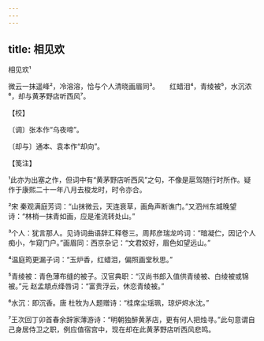 ```yaml
---
---
---
```

title: 相见欢
---



相见欢¹





微云一抹遥峰²，冷溶溶，恰与个人清晓画眉同³。　　红蜡泪⁴，青绫被⁵，水沉浓⁶，却与黄茅野店听西风⁷。





【校】


〔调〕张本作“乌夜啼”。

〔却与〕通本、袁本作“却向”。





【笺注】


¹此亦为出塞之作，但词中有“黄茅野店听西风”之句，不像是扈驾随行时所作。疑作于康熙二十一年八月去梭龙时，时令亦合。

²宋 秦观满庭芳词：“山抹微云，天连衰草，画角声断谯门。”又泗州东城晚望诗：“林梢一抹青如画，应是淮流转处山。”

³个人：犹言那人。见诗词曲语辞汇释卷三。周邦彦瑞龙吟词：“暗凝伫，因记个人痴小，乍窥门户。”画眉同：西京杂记：“文君姣好，眉色如望远山。”

⁴温庭筠更漏子词：“玉炉香，红蜡泪，偏照画堂秋思。”

⁵青绫被：青色薄布缝的被子。汉官典职：“汉尚书郎入值供青绫被、白绫被或锦被。”元 赵孟頫点绛唇词：“富贵浮云，休恋青绫被。”

⁶水沉：即沉香。唐 杜牧为人题赠诗：“桂席尘瑶珮，琼炉烬水沈。”

⁷王次回丁卯首春余辞家薄游诗：“明朝独醉黄茅店，更有何人把烛寻。”此句意谓自己身居侍卫之职，例应值宿宫中，现在却在此黄茅野店听西风悲鸣。
